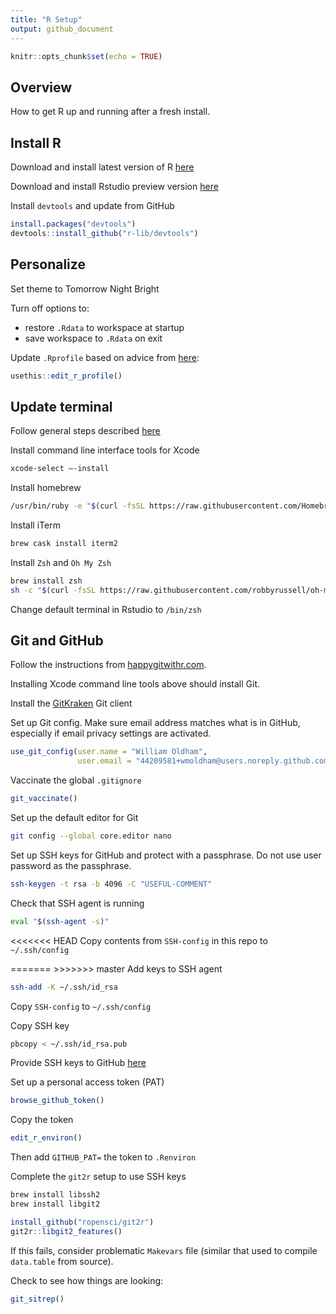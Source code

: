 ```yaml
---
title: "R Setup"
output: github_document
---
```


```r
knitr::opts_chunk$set(echo = TRUE)
```

## Overview

How to get R up and running after a fresh install.

## Install R

Download and install latest version of R [here](https://cran.r-project.org/) 

Download and install Rstudio preview version [here](https://rstudio.com/products/rstudio/download/preview/) 

Install `devtools` and update from GitHub

```r
install.packages("devtools")
devtools::install_github("r-lib/devtools")
```

## Personalize

Set theme to Tomorrow Night Bright

Turn off options to:

* restore `.Rdata` to workspace at startup
* save workspace to `.Rdata` on exit
    
Update `.Rprofile` based on advice from [here](http://kevinushey.github.io/blog/2015/02/02/rprofile-essentials/):

```r
usethis::edit_r_profile()
```

## Update terminal

Follow general steps described [here](https://www.freecodecamp.org/news/how-to-configure-your-macos-terminal-with-zsh-like-a-pro-c0ab3f3c1156/)

Install command line interface tools for Xcode

```zsh
xcode-select —-install
```

Install homebrew

```zsh
/usr/bin/ruby -e "$(curl -fsSL https://raw.githubusercontent.com/Homebrew/install/master/install)"
```

Install iTerm 

```zsh
brew cask install iterm2
```

Install `Zsh` and `Oh My Zsh`

```zsh
brew install zsh
sh -c "$(curl -fsSL https://raw.githubusercontent.com/robbyrussell/oh-my-zsh/master/tools/install.sh)"
```

Change default terminal in Rstudio to `/bin/zsh`

## Git and GitHub

Follow the instructions from [happygitwithr.com](https://happygitwithr.com/). 

Installing Xcode command line tools above should install Git. 

Install the [GitKraken](https://www.gitkraken.com/download/mac) Git client

Set up Git config. Make sure email address matches what is in GitHub, especially if email privacy settings are activated.

```r
use_git_config(user.name = "William Oldham", 
               user.email = "44209581+wmoldham@users.noreply.github.com")
```

Vaccinate the global `.gitignore`

```r
git_vaccinate()
```

Set up the default editor for Git

```zsh
git config --global core.editor nano 
```

Set up SSH keys for GitHub and protect with a passphrase. Do not use user password as the passphrase. 

```zsh
ssh-keygen -t rsa -b 4096 -C "USEFUL-COMMENT"
```

Check that SSH agent is running

```zsh
eval "$(ssh-agent -s)"
```

<<<<<<< HEAD
Copy contents from `SSH-config` in this repo to `~/.ssh/config`

=======
>>>>>>> master
Add keys to SSH agent

```zsh
ssh-add -K ~/.ssh/id_rsa
```

Copy `SSH-config` to `~/.ssh/config`

Copy SSH key

```zsh
pbcopy < ~/.ssh/id_rsa.pub
```

Provide SSH keys to GitHub [here](https://github.com/settings/keys)

Set up a personal access token (PAT)

```r
browse_github_token()
```

Copy the token

```r
edit_r_environ()
```

Then add `GITHUB_PAT=` the token to `.Renviron`

Complete the `git2r` setup to use SSH keys

```zsh
brew install libssh2
brew install libgit2
```

```r
install_github("ropensci/git2r")
git2r::libgit2_features()
```

If this fails, consider problematic `Makevars` file (similar that used to compile `data.table` from source). 

Check to see how things are looking:

```r
git_sitrep()
```

